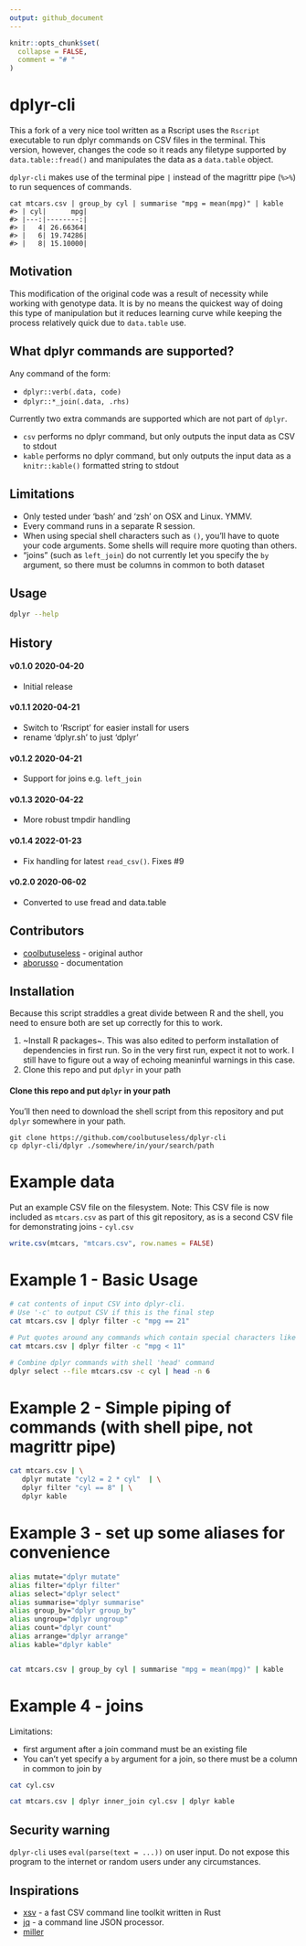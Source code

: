 ```yaml
---
output: github_document
---
```


<!-- README.md is generated from README.Rmd. Please edit that file -->

```r
knitr::opts_chunk$set(
  collapse = FALSE,
  comment = "# "
)
```


# dplyr-cli

This a fork of a very nice tool written as a Rscript uses the `Rscript` executable to 
run dplyr commands on CSV files in the terminal. This version, however, changes 
the code so it reads any filetype supported by `data.table::fread()` and manipulates
the data as a `data.table` object. 

`dplyr-cli` makes use of the terminal pipe `|` instead of the magrittr pipe (`%>%`)
to run sequences of commands.

```
cat mtcars.csv | group_by cyl | summarise "mpg = mean(mpg)" | kable
#> | cyl|      mpg|
#> |---:|--------:|
#> |   4| 26.66364|
#> |   6| 19.74286|
#> |   8| 15.10000|
```

## Motivation

This modification of the original code was a result of necessity while working with genotype data. It 
is by no means the quickest way of doing this type of manipulation but it reduces learning curve while
keeping the process relatively quick due to `data.table` use.


## What dplyr commands are supported?

Any command of the form:

* `dplyr::verb(.data, code)`
* `dplyr::*_join(.data, .rhs)`

Currently two extra commands are supported which are not part of `dplyr`.

* `csv` performs no dplyr command, but only outputs the input data as CSV to stdout
* `kable` performs no dplyr command, but only outputs the input data as a
  `knitr::kable()` formatted string to stdout


## Limitations

* Only tested under 'bash'  and 'zsh' on OSX and Linux. YMMV.
* Every command runs in a separate R session.
* When using special shell characters such as `()`, you'll have to quote 
  your code arguments.  Some shells will require more quoting than others.
* "joins" (such as `left_join`) do not currently let you specify the `by` argument, 
  so there must be columns in common to both dataset

## Usage

```sh
dplyr --help
```

## History


#### v0.1.0 2020-04-20

* Initial release

#### v0.1.1 2020-04-21

* Switch to 'Rscript' for easier install for users
* rename 'dplyr.sh' to just 'dplyr'

#### v0.1.2 2020-04-21

* Support for joins e.g. `left_join`

#### v0.1.3 2020-04-22

* More robust tmpdir handling

#### v0.1.4 2022-01-23

* Fix handling for latest `read_csv()`.  Fixes #9

#### v0.2.0 2020-06-02

* Converted to use fread and data.table

## Contributors

* [coolbutuseless](https://github.com/coolbutuseless) - original author
* [aborusso](https://github.com/aborruso) - documentation


## Installation

Because this script straddles a great divide between R and the shell, you need 
to ensure both are set up correctly for this to work.

1. ~Install R packages~. This was also edited to perform installation of dependencies in first run. So in the very first run, expect it not to work. I still have to figure out a way of echoing meaninful warnings in this case.
2. Clone this repo and put `dplyr` in your path


#### Clone this repo and put `dplyr` in your path


You'll then need to download the shell script from this repository and put `dplyr`
somewhere in your path.

```
git clone https://github.com/coolbutuseless/dplyr-cli
cp dplyr-cli/dplyr ./somewhere/in/your/search/path
```


# Example data

Put an example CSV file on the filesystem. Note: This CSV file is now included as 
`mtcars.csv` as part of this git repository, as is a second CSV file for 
demonstrating joins - `cyl.csv`

```r
write.csv(mtcars, "mtcars.csv", row.names = FALSE)
```

# Example 1 - Basic Usage


```sh
# cat contents of input CSV into dplyr-cli.  
# Use '-c' to output CSV if this is the final step
cat mtcars.csv | dplyr filter -c "mpg == 21"
```


```sh
# Put quotes around any commands which contain special characters like <>()
cat mtcars.csv | dplyr filter -c "mpg < 11"
```


```sh
# Combine dplyr commands with shell 'head' command
dplyr select --file mtcars.csv -c cyl | head -n 6
```


# Example 2 - Simple piping of commands (with shell pipe, not magrittr pipe)

```sh
cat mtcars.csv | \
   dplyr mutate "cyl2 = 2 * cyl"  | \
   dplyr filter "cyl == 8" | \
   dplyr kable
```


# Example 3 - set up some aliases for convenience


```sh
alias mutate="dplyr mutate"
alias filter="dplyr filter"
alias select="dplyr select"
alias summarise="dplyr summarise"
alias group_by="dplyr group_by"
alias ungroup="dplyr ungroup"
alias count="dplyr count"
alias arrange="dplyr arrange"
alias kable="dplyr kable"


cat mtcars.csv | group_by cyl | summarise "mpg = mean(mpg)" | kable
```


# Example 4 - joins

Limitations:

* first argument after a join command must be an existing file 
* You can't yet specify a `by` argument for a join, so there must be a column in 
  common to join by
  
  
```sh
cat cyl.csv
```


```sh
cat mtcars.csv | dplyr inner_join cyl.csv | dplyr kable
```


## Security warning

`dplyr-cli` uses `eval(parse(text = ...))` on user input.  Do not expose this 
program to the internet or random users under any circumstances.


## Inspirations

* [xsv](https://github.com/BurntSushi/xsv) - a fast CSV command line toolkit 
  written in Rust
* [jq](https://stedolan.github.io/jq/) - a command line JSON processor.
* [miller](http://johnkerl.org/miller/doc/)
